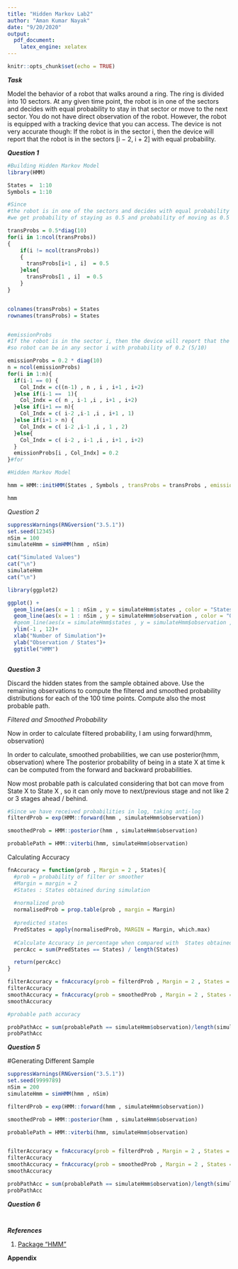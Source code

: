 ```yaml
---
title: "Hidden Markov Lab2"
author: "Aman Kumar Nayak"
date: "9/20/2020"
output: 
  pdf_document:
    latex_engine: xelatex
---
```


```r
knitr::opts_chunk$set(echo = TRUE)
```


***Task***

Model the behavior of a robot that walks around a ring. The ring is divided into 10 sectors. At any given time point, the robot is in one of the sectors and decides with equal probability to stay in that sector or move to the next sector. You do not have direct observation of the robot. However, the robot is equipped with a tracking device that you can access. The device is not very accurate though: If the robot is in the sector i, then the device will report that the robot is in the sectors [i − 2, i + 2] with equal probability.


***Question 1***

```r
#Building Hidden Markov Model 
library(HMM)

States =  1:10
Symbols = 1:10

#Since 
#the robot is in one of the sectors and decides with equal probability to stay in that sector or move to the next sector.
#we get probability of staying as 0.5 and probability of moving as 0.5

transProbs = 0.5*diag(10) 
for(i in 1:ncol(transProbs))
{
    if(i != ncol(transProbs))
    {
      transProbs[i+1 , i]  = 0.5
    }else{
      transProbs[1 , i]  = 0.5
    }
}


colnames(transProbs) = States
rownames(transProbs) = States


#emissionProbs
#If the robot is in the sector i, then the device will report that the robot is in the sectors [i − 2, i + 2] with equal probability.
#so robot can be in any sector i with probability of 0.2 (5/10)

emissionProbs = 0.2 * diag(10)
n = ncol(emissionProbs)
for(i in 1:n){
  if(i-1 == 0) {
    Col_Indx = c((n-1) , n , i , i+1 , i+2)
  }else if(i-1 ==  1){
    Col_Indx = c( n , i-1 ,i , i+1 , i+2)
  }else if(i+1 == n){
    Col_Indx = c( i-2 ,i-1 ,i , i+1 , 1)
  }else if(i+1 > n) {
    Col_Indx = c( i-2 ,i-1 ,i , 1 , 2)
  }else{
    Col_Indx = c( i-2 , i-1 ,i , i+1 , i+2)
  }
  emissionProbs[i , Col_Indx] = 0.2
}#for

```


```r
#Hidden Markov Model

hmm = HMM::initHMM(States , Symbols , transProbs = transProbs , emissionProbs = emissionProbs)

hmm

```
*Question 2*
```r
suppressWarnings(RNGversion("3.5.1"))
set.seed(12345)
nSim = 100
simulateHmm = simHMM(hmm , nSim)
```

```r

cat("Simulated Values")
cat("\n")
simulateHmm
cat("\n")
```

```r
library(ggplot2)

ggplot() + 
  geom_line(aes(x = 1 : nSim , y = simulateHmm$states , color = "States"))+
  geom_line(aes(x = 1 : nSim , y = simulateHmm$observation , color = "Observations"))+
  #geom_line(aes(x = simulateHmm$states , y = simulateHmm$observation , color = "Observations"))+
  ylim(-1 , 12)+
  xlab("Number of Simulation")+
  ylab("Observation / States")+
  ggtitle("HMM")
  
```

***Question 3***

Discard the hidden states from the sample obtained above. Use the remaining observations to compute the filtered and smoothed probability distributions for each of the 100 time points. Compute also the most probable path.

*Filtered and Smoothed Probability*

Now in order to calculate filtered probability, I am using forward(hmm, observation)

In order to calculate, smoothed probabilities, we can use posterior(hmm, observation) where The posterior probability of being in a state X at time k can be computed from the forward and backward probabilities.

Now most probable path is calculated considering that bot can move from State X to State X \pm 1 , so it can only move to next/previous stage and not like 2 or 3 stages ahead / behind. 

```r

#Since we have received probabilities in log, taking anti-log 
filterdProb = exp(HMM::forward(hmm , simulateHmm$observation))

smoothedProb = HMM::posterior(hmm , simulateHmm$observation)

probablePath = HMM::viterbi(hmm, simulateHmm$observation)

```

Calculating Accuracy 

```r

fnAccuracy = function(prob , Margin = 2 , States){
  #prob = probability of filter or smoother 
  #Margin = margin = 2 
  #States : States obtained during simulation 
  
  #normalized prob
  normalisedProb = prop.table(prob , margin = Margin)
  
  #predicted states 
  PredStates = apply(normalisedProb, MARGIN = Margin, which.max)
  
  #Calculate Accuracy in percentage when compared with  States obtained during simulation
  percAcc = sum(PredStates == States) / length(States) 

  return(percAcc)
}

```


```r

filterAccuracy = fnAccuracy(prob = filterdProb , Margin = 2 , States = simulateHmm$states)
filterAccuracy
smoothAccuracy = fnAccuracy(prob = smoothedProb , Margin = 2 , States = simulateHmm$states)
smoothAccuracy
```


```r
#probable path accuracy 

probPathAcc = sum(probablePath == simulateHmm$observation)/length(simulateHmm$observation)
probPathAcc

```

***Question 5***

#Generating Different Sample 

```r
suppressWarnings(RNGversion("3.5.1"))
set.seed(9999789)
nSim = 200
simulateHmm = simHMM(hmm , nSim)
```


```r
filterdProb = exp(HMM::forward(hmm , simulateHmm$observation))

smoothedProb = HMM::posterior(hmm , simulateHmm$observation)

probablePath = HMM::viterbi(hmm, simulateHmm$observation)


filterAccuracy = fnAccuracy(prob = filterdProb , Margin = 2 , States = simulateHmm$states)
filterAccuracy
smoothAccuracy = fnAccuracy(prob = smoothedProb , Margin = 2 , States = simulateHmm$states)
smoothAccuracy

probPathAcc = sum(probablePath == simulateHmm$observation)/length(simulateHmm$observation)
probPathAcc

```

***Question 6***

```r

```


```r

```

***References***

1. [Package "HMM"](https://cran.r-project.org/web/packages/HMM/HMM.pdf)


**Appendix**
```r
```